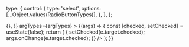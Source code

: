 
<Meta
  title="Components/RadioButtonWithLabel"
  component={RadioButtonWithLabel}
/>

  type: {
    control: {
      type: 'select',
      options: [...Object.values(RadioButtonTypes)],
    },
  },
};

<Canvas>
  <Story
    name="Default"
    args={{
      id: '123',
      name: 'my-checkbox',
      disabled: false,
      label: 'Online',
      type: RadioButtonTypes.RADIO,
      onChange: () => {},
    }}
    argTypes={argTypes}
  >
    {(args) => {
      const [checked, setChecked] = useState(false);
      return (
        <RadioButtonWithLabel
          {...args}
          checked={checked}
          onChange={(e) => {
            setChecked(e.target.checked);
            args.onChange(e.target.checked);
          }}
        />
      );
    }}
  </Story>
</Canvas>

<ArgsTable story="Default" />
